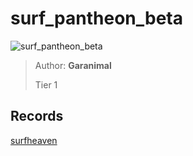 
# surf_pantheon_beta

![surf_pantheon_beta](https://raw.githubusercontent.com/Sayt123/SurfMapPics/Maps-and-bonuses/csgo/surf_pantheon_beta.jpg)

> Author: **Garanimal**
>
> Tier 1

## Records

[surfheaven](https://surfheaven.eu/map/surf_pantheon_beta)
